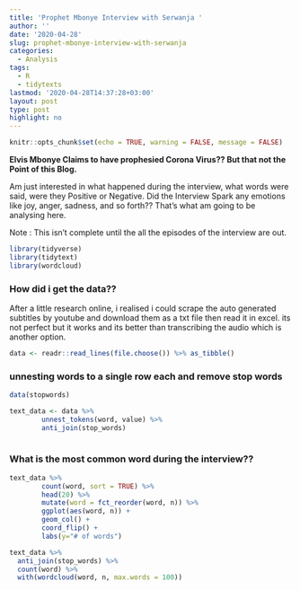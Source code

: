 ```yaml
---
title: 'Prophet Mbonye Interview with Serwanja '
author: ''
date: '2020-04-28'
slug: prophet-mbonye-interview-with-serwanja
categories:
  - Analysis
tags:
  - R
  - tidytexts
lastmod: '2020-04-28T14:37:28+03:00'
layout: post
type: post
highlight: no
---
```


```r
knitr::opts_chunk$set(echo = TRUE, warning = FALSE, message = FALSE)
```

**Elvis Mbonye Claims to have prophesied Corona Virus?? But that not the Point of this Blog.**

Am just interested in what happened during the interview, what words were said, were they Positive or Negative. Did the Interview Spark any emotions like joy, anger, sadness, and so forth?? 
That's what am going to be analysing here.

Note : This isn't complete until the all the episodes of the interview are out.

```r
library(tidyverse)
library(tidytext)
library(wordcloud)
```

### How did i get the data??
After a little research online, i realised i could scrape the auto generated subtitles by youtube and download them as a txt file then read it in excel. its not perfect but it works and its better than transcribing the audio which is another option.

```r
data <- readr::read_lines(file.choose()) %>% as_tibble()
```

### unnesting words to a single row each and remove stop words 
```r
data(stopwords)

text_data <- data %>% 
        unnest_tokens(word, value) %>% 
        anti_join(stop_words)
        
```

### What is the most common word during the interview??
```r
text_data %>% 
        count(word, sort = TRUE) %>% 
        head(20) %>% 
        mutate(word = fct_reorder(word, n)) %>% 
        ggplot(aes(word, n)) + 
        geom_col() + 
        coord_flip() +
        labs(y="# of words")

text_data %>%
  anti_join(stop_words) %>%
  count(word) %>%
  with(wordcloud(word, n, max.words = 100))
```
